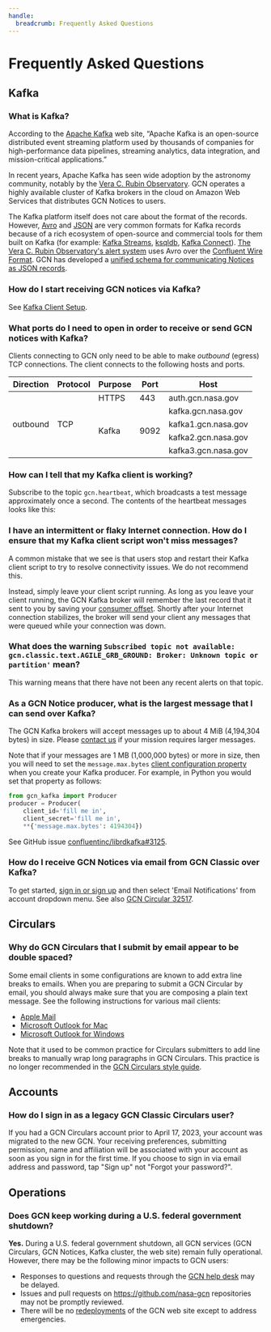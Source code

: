 ```yaml
---
handle:
  breadcrumb: Frequently Asked Questions
---
```



# Frequently Asked Questions

## Kafka

### What is Kafka?

According to the [Apache Kafka](https://kafka.apache.org) web site, “Apache Kafka is an open-source distributed event streaming platform used by thousands of companies for high-performance data pipelines, streaming analytics, data integration, and mission-critical applications.”

In recent years, Apache Kafka has seen wide adoption by the astronomy community, notably by the [Vera C. Rubin Observatory](https://www.lsst.org). GCN operates a highly available cluster of Kafka brokers in the cloud on Amazon Web Services that distributes GCN Notices to users.

The Kafka platform itself does not care about the format of the records. However, [Avro](https://avro.apache.org) and [JSON](https://www.json.org) are very common formats for Kafka records because of a rich ecosystem of open-source and commercial tools for them built on Kafka (for example: [Kafka Streams](https://kafka.apache.org/documentation/streams/), [ksqldb](https://ksqldb.io), [Kafka Connect](https://www.confluent.io/product/confluent-connectors/)). [The Vera C. Rubin Observatory's alert system](https://dmtn-093.lsst.io) uses Avro over the [Confluent Wire Format](https://docs.confluent.io/platform/current/schema-registry/serdes-develop/index.html). GCN has developed a [unified schema for communicating Notices as JSON records](/docs/schema).

### How do I start receiving GCN notices via Kafka?

See [Kafka Client Setup](/docs/client).

### What ports do I need to open in order to receive or send GCN notices with Kafka?

Clients connecting to GCN only need to be able to make _outbound_ (egress) TCP connections. The client connects to the following hosts and ports.

<table className="usa-table">
  <thead>
    <tr>
      <th>Direction</th>
      <th>Protocol</th>
      <th>Purpose</th>
      <th>Port</th>
      <th>Host</th>
    </tr>
  </thead>
  <tbody>
    <tr>
      <td rowSpan="5">outbound</td>
      <td rowSpan="5">TCP</td>
      <td>HTTPS</td>
      <td>443</td>
      <td>auth.gcn.nasa.gov</td>
    </tr>
    <tr>
      <td rowSpan="4">Kafka</td>
      <td rowSpan="4">9092</td>
      <td>kafka.gcn.nasa.gov</td>
    </tr>
    <tr>
      <td>kafka1.gcn.nasa.gov</td>
    </tr>
    <tr>
      <td>kafka2.gcn.nasa.gov</td>
    </tr>
    <tr>
      <td>kafka3.gcn.nasa.gov</td>
    </tr>
  </tbody>
</table>

### How can I tell that my Kafka client is working?

Subscribe to the topic `gcn.heartbeat`, which broadcasts a test message approximately once a second. The contents of the heartbeat messages looks like this:

<SampleHeartbeat />

### I have an intermittent or flaky Internet connection. How do I ensure that my Kafka client script won't miss messages?

A common mistake that we see is that users stop and restart their Kafka client script to try to resolve connectivity issues. We do not recommend this.

Instead, simply leave your client script running. As long as you leave your client running, the GCN Kafka broker will remember the last record that it sent to you by saving your [consumer offset](https://docs.confluent.io/platform/current/clients/consumer.html#offset-management). Shortly after your Internet connection stabilizes, the broker will send your client any messages that were queued while your connection was down.

### What does the warning `Subscribed topic not available: gcn.classic.text.AGILE_GRB_GROUND: Broker: Unknown topic or partition'` mean?

This warning means that there have not been any recent alerts on that topic.

### As a GCN Notice producer, what is the largest message that I can send over Kafka?

The GCN Kafka brokers will accept messages up to about 4 MiB (4,194,304 bytes) in size. Please [contact us](/contact) if your mission requires larger messages.

Note that if your messages are 1 MB (1,000,000 bytes) or more in size, then you will need to set the `message.max.bytes` [client configuration property](https://github.com/confluentinc/librdkafka/blob/master/CONFIGURATION.md) when you create your Kafka producer. For example, in Python you would set that property as follows:

```python
from gcn_kafka import Producer
producer = Producer(
    client_id='fill me in',
    client_secret='fill me in',
    **{'message.max.bytes': 4194304})
```

See GitHub issue [confluentinc/librdkafka#3125](https://github.com/confluentinc/librdkafka/issues/3125).

### How do I receive GCN Notices via email from GCN Classic over Kafka?

To get started, [sign in or sign up](https://gcn.nasa.gov/login) and then select 'Email Notifications' from account dropdown menu. See also [GCN Circular 32517](/circulars/32517).

## Circulars

### Why do GCN Circulars that I submit by email appear to be double spaced?

Some email clients in some configurations are known to add extra line breaks to emails. When you are preparing to submit a GCN Circular by email, you should always make sure that you are composing a plain text message. See the following instructions for various mail clients:

- [Apple Mail](https://support.apple.com/guide/mail/use-plain-or-rich-text-in-emails-mlhlp1009/mac)
- [Microsoft Outlook for Mac](https://it.cornell.edu/outlook2016mac/choose-plain-text-or-formatted-text-outlook-mac)
- [Microsoft Outlook for Windows](https://support.microsoft.com/en-us/office/change-the-message-format-to-html-rich-text-format-or-plain-text-338a389d-11da-47fe-b693-cf41f792fefa)

Note that it used to be common practice for Circulars submitters to add line breaks to manually wrap long paragraphs in GCN Circulars. This practice is no longer recommended in the [GCN Circulars style guide](circulars/styleguide).

## Accounts

### How do I sign in as a legacy GCN Classic Circulars user?

If you had a GCN Circulars account prior to April 17, 2023, your account was migrated to the new GCN. Your receiving preferences, submitting permission, name and affiliation will be associated with your account as soon as you sign in for the first time. If you choose to sign in via email address and password, tap "Sign up" not "Forgot your password?".

## Operations

### Does GCN keep working during a U.S. federal government shutdown?

**Yes.** During a U.S. federal government shutdown, all GCN services (GCN Circulars, GCN Notices, Kafka cluster, the web site) remain fully operational. However, there may be the following minor impacts to GCN users:

- Responses to questions and requests through the [GCN help desk](/contact) may be delayed.
- Issues and pull requests on https://github.com/nasa-gcn repositories may not be promptly reviewed.
- There will be no [redeployments](/docs/contributing/deployment) of the GCN web site except to address emergencies.
